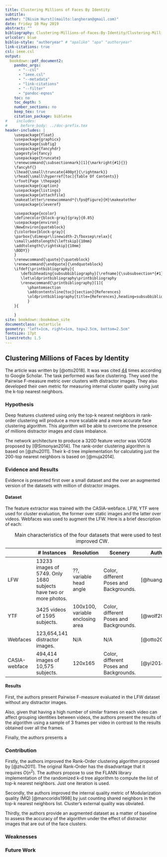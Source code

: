 ---
title: Clustering Millions of Faces By Identity
subtitle:
author: "[Nisim Hurst](mailto:langheran@gmail.com)"
date: Friday 10 May 2019
abstract: ""
bibliography: Clustering-Millions-of-Faces-By-Identity/Clustering-Millions-of-Faces-By-Identity.bib
urlcolor: blue
biblio-style: "authoryear" # "apalike" "apa" "authoryear"
link-citations: true
csl: ieee.csl
output:
  bookdown::pdf_document2:
    pandoc_args:
      - "--csl"
      - "ieee.csl"
      - "--metadata"
      - "link-citations"
      - "--filter"
      - "pandoc-eqnos"
    toc: no
    toc_depth: 5
    number_sections: no
    keep_tex: true
    citation_package: biblatex
#    includes:
#      before_body: ../doc-prefix.tex
header-includes: |
    \usepackage{float}
    \usepackage{graphicx}
    \usepackage{subfig}
    \usepackage{fancyhdr}
    \pagestyle{fancy}
    \usepackage{truncate}
    \renewcommand{\subsectionmark}[1]{\markright{#1}{}}
    \fancyhf{}
    \lhead{\small\truncate{400pt}{\rightmark}}
    \rhead{\small\hyperref[toc]{Table Of Contents}}
    \rfoot{Page \thepage}
    \usepackage{caption}
    \usepackage{listings}
    \usepackage{attachfile}
    \makeatletter\renewcommand*{\fps@figure}{H}\makeatother
    \usepackage{cleveref}

    \usepackage{xcolor}
    \definecolor{block-gray}{gray}{0.85}
    \usepackage{environ}
    \NewEnviron{quoteblock}
    {\colorbox{block-gray}{
    \parbox{\dimexpr\linewidth-2\fboxsep\relax}{
    \small\addtolength{\leftskip}{10mm}
    \addtolength{\rightskip}{10mm}
    \BODY}}
    }
    \renewcommand{\quote}{\quoteblock}
    \renewcommand{\endquote}{\endquoteblock}
    \ifdef{\printbibliography}{
       \defbibheading{subsubbibliography}[\refname]{\subsubsection*{#1}}
       \let\oldprintbibliography\printbibliography
       \renewcommand{\printbibliography}[1]{
          \phantomsection
          \addcontentsline{toc}{section}{References}
          \oldprintbibliography[title={References},heading=subsubbibliography]
          }
    }{

    }
site: bookdown::bookdown_site
documentclass: extarticle
geometry: "left=1cm, right=1cm, top=2.5cm, bottom=2.5cm"
fontsize: 17pt
linestretch: 1.5
---
\label{toc}

## Clustering Millions of Faces by Identity

The article was written by [@otto2018]. It was was cited [44](https://scholar.google.com/scholar?cites=9743611198042490448&as_sdt=2005&sciodt=0,5&hl=en) times according to Google Scholar. The task performed was face clustering. They used the Pairwise F-measure metric over clusters with distractor images. They also developed their own metric for measuring internal cluster quality using just the k-top nearest neighbors.

### Hypothesis
Deep features clustered using only the top-k nearest neighbors in rank-order clustering will produce a more scalable and a more accurate face clustering algorithm. This algorithm will be able to overcome the presence of millions distractor images and class imbalance.

The network architecture to produce a 320D feature vector was VGG16 proposed by [@Simonyan2014]. The rank-order clustering algorithm is based on [@zhu2011]. Their k-d tree implementation for calculating just the 200-top nearest neighbors is based on [@muja2014]. 

### Evidence and Results
Evidence is presented first over a small dataset and the over an augmented version of the datasets with million of distractor images.

#### Dataset
The feature extractor was trained with the CASIA-webface. LFW, YTF were used for cluster evaluation, the former over static images and the latter over videos. Webfaces was used to augment the  LFW. Here is a brief description of each:

\small
|        |                            # Instances                            | Resolution |          Scenery          |     Author     |
| ------ | ----------------- | ---------- | ------------- | -------------- |
| LFW    | 13233 images of 5749. Only 1680 subjects have two or more photos. | ??, variable head angle |                         Color, different Poses and Backgrounds.| [@huang2008]   |
| YTF    | 3425 videos of 1595 subjects.                                     |      100x100, variable enclosing area      |            Color, different Poses and Backgrounds.                  | [@wolf2011]    |
| Webfaces |     123,654,141 distractor images.                                   |     N/A       | N/A | [@otto2018] |
| CASIA-webface     | 494,414 images of 10,575 subjects.                                             | 120x165    | Color, different Poses and Backgrounds.           | [@yi2014]    |
: \label{tab:table1} Main characteristics of the four datasets that were used to test the improved CW.

\normalsize

#### Results

First, the authors present Pairwise F-measure evaluated in the LFW dataset without any distractor images.

Also, given that having a high number of similar frames on each video can affect grouping identities between videos, the authors present the results of the algorithm using a sample of 3 frames per video in contrast to the results obtained over all the frames. 

Finally, the authors presents a  

### Contribution

Firstly, the authors improved the Rank-Order clustering algorithm proposed by [@zhu2011]. The original Rank-Order has the disadvantage that it requires $O(n^2)$. The authors propose to use the FLANN library implementation of the randomized k-d tree algorithm to compute the list of top-k nearest neighbors. Just one iteration is used.

Secondly, the authors improved the internal quality metric of Modularization quality (MQ) [@mancoridis1998] by just counting shared neighbors in the top-k nearest neighbors list. Cluster's external quality was obviated.

Thirdly, the authors provide an augmented dataset as a matter of baseline to assess the accuracy of the algorithm under the effect of distractor images that are out of the face clusters.

### Weaknesses

### Future Work


